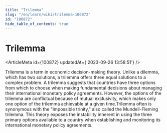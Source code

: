```yaml
---
title: "Trilemma"
slug: "/en/learn/wiki/trilemma-100872"
id: "100872"
hide_table_of_contents: true
---
```



# Trilemma

<ArticleMeta id={100872} updatedAt={'2023-09-26 13:58:51'} />
<div className='border-solid border-b border-t-0 my-4 border-[var(--ifm-color-gray-300)]' />

Trilemma is a term in economic decision-making theory. Unlike a dilemma, which has two solutions, a trilemma offers three equal solutions to a complex problem. A trilemma suggests that countries have three options from which to choose when making fundamental decisions about managing their international monetary policy agreements. However, the options of the trilemma are conflictual because of mutual exclusivity, which makes only one option of the trilemma achievable at a given time.Trilemma often is synonymous with the "impossible trinity," also called the Mundell-Fleming trilemma. This theory exposes the instability inherent in using the three primary options available to a country when establishing and monitoring its international monetary policy agreements.
